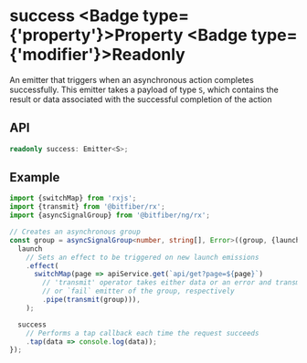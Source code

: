 
# success <Badge type={'property'}>Property</Badge> <Badge type={'modifier'}>Readonly</Badge>

An emitter that triggers when an asynchronous action completes successfully.
This emitter takes a payload of type `S`, which contains the result or data associated
with the successful completion of the action

## API

```ts copy
readonly success: Emitter<S>;
```

## Example

```ts copy
import {switchMap} from 'rxjs';
import {transmit} from '@bitfiber/rx';
import {asyncSignalGroup} from '@bitfiber/ng/rx';

// Creates an asynchronous group
const group = asyncSignalGroup<number, string[], Error>((group, {launch, success}) => {
  launch
    // Sets an effect to be triggered on new launch emissions
    .effect(
      switchMap(page => apiService.get(`api/get?page=${page}`)
        // 'transmit' operator takes either data or an error and transmits it to the `success`
        // or `fail` emitter of the group, respectively
        .pipe(transmit(group))),
    );

  success
    // Performs a tap callback each time the request succeeds
    .tap(data => console.log(data));
});
```
